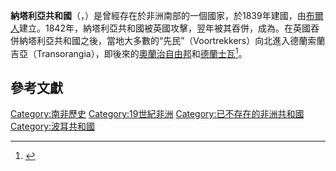 {{expand|time=2015-02-16T14:49:38+00:00}}

{{Infobox Former Country
|conventional_long_name = 納塔利亞共和國
|common_name            = Natal
|continent              = Africa
|region                 = Southern Africa
|era                    = [[牛車大遷徙|牛車大遷徙]]
|government_type        = 共和國
|event_start            =
|event1                 = [[血河之戰|血河之戰]]
|date_event1            = 1838年12月16日
|year_start             = 1839年
|date_start             = 10月12日
|event_end              = 被[[大英帝國|大英帝國]]吞併
|year_end               = 1843年
|date_end               = 5月12日
|legislature            = 人民委員會（Volksraad）
|event2                 = 與祖魯聯盟
|date_event2            = 1840年1月
|p1                     = 祖魯王國
|flag_p1                = Conjectural flag of Zululand (1884-1897) by Roberto Breschi taken from The South African Flag Book by A.P.Burgers.png
|s1                     = 納塔爾殖民地
|flag_s1                = Flag of the Natal Colony 1875-1910.svg
|image_flag             = Flag of Natalia Republic.svg
|flag                   = Flag of the Natalia Republic
|image_map              = LocationNatalia.svg
|image_map_caption      =
|capital                = [[彼得馬里茨堡|彼得馬里茨堡]]
|common_languages       = [[荷蘭語|荷蘭語]]<br/>[[祖魯語|祖魯語]]<br/>[[英語|英語]]
|religion               = [[荷蘭改革宗|荷蘭改革宗]]
|currency               =
|leader1                = Andries Pretorius
|title_leader           = 馬蒂烏斯·比勒陀利烏斯（首任總統）
|footnotes              =
|today                  = {{flag|South Africa}}
}}

'''納塔利亞共和國'''（{{lang-af|Natalia Republiek}}，{{lang-en|Natalia Republic}}）是曾經存在於非洲南部的一個國家，於1839年建國，由[[布爾人|布爾人]]建立。1842年，納塔利亞共和國被英國攻擊，翌年被其吞併，成為{{le|納塔爾殖民地|Colony of Natal}}。在英國吞併納塔利亞共和國之後，當地大多數的“先民”（Voortrekkers）向北進入德蘭索蘭吉亞（Transorangia），即後來的[[奧蘭治自由邦|奧蘭治自由邦]]和[[德蘭士瓦共和國|德蘭士瓦]]<ref name="eb1911-cite">{{cite EB1911|wstitle=Natal}}</ref>。

== 參考文獻 ==
{{Reflist}}

{{波耳共和國}}
{{Authority control}}

[[Category:南非歷史|Category:南非歷史]]
[[Category:19世紀非洲|Category:19世紀非洲]]
[[Category:已不存在的非洲共和國|Category:已不存在的非洲共和國]]
[[Category:波耳共和國|Category:波耳共和國]]